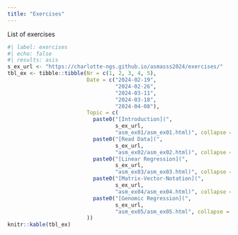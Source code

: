 ```yaml
---
title: "Exercises"
---
```


List of exercises

```r
#| label: exercises
#| echo: false
#| results: asis
s_ex_url <- "https://charlotte-ngs.github.io/asmasss2024/exercises/"
tbl_ex <- tibble::tibble(Nr = c(1, 2, 3, 4, 5),
                         Date = c("2024-02-19",
                                  "2024-02-26",
                                  "2024-03-11",
                                  "2024-03-18",
                                  "2024-04-08"),
                         Topic = c(
                           paste0("[Introduction](", 
                                  s_ex_url,
                                  "asm_ex01/asm_ex01.html)", collapse = ""),
                           paste0("[Read Data](",
                                  s_ex_url,
                                  "asm_ex02/asm_ex02.html)", collapse = ""),
                           paste0("[Linear Regression](",
                                  s_ex_url,
                                  "asm_ex03/asm_ex03.html)", collapse = ""),
                           paste0("[Matrix-Vector-Notation](",
                                  s_ex_url,
                                  "asm_ex04/asm_ex04.html)", collapse = ""),
                           paste0("[Genomic Regression](",
                                  s_ex_url,
                                  "asm_ex05/asm_ex05.html", collapse = "")
                         ))
knitr::kable(tbl_ex)
```

